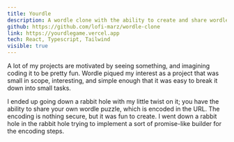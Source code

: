 ```yaml
---
title: Yourdle
description: A wordle clone with the ability to create and share wordle puzzles
github: https://github.com/lofi-marz/wordle-clone
link: https://yourdlegame.vercel.app
tech: React, Typescript, Tailwind
visible: true
---
```

A lot of my projects are motivated by seeing something, and imagining coding it to be pretty fun.
Wordle piqued my interest as a project that was small in scope, interesting, and simple enough that it was easy to break it down into small tasks.

I ended up going down a rabbit hole with my little twist on it; you have the ability to share your own wordle puzzle, which is encoded in the URL.
The encoding is nothing secure, but it was fun to create. I went down a rabbit hole in the rabbit hole trying to implement a sort of promise-like builder for the encoding steps.